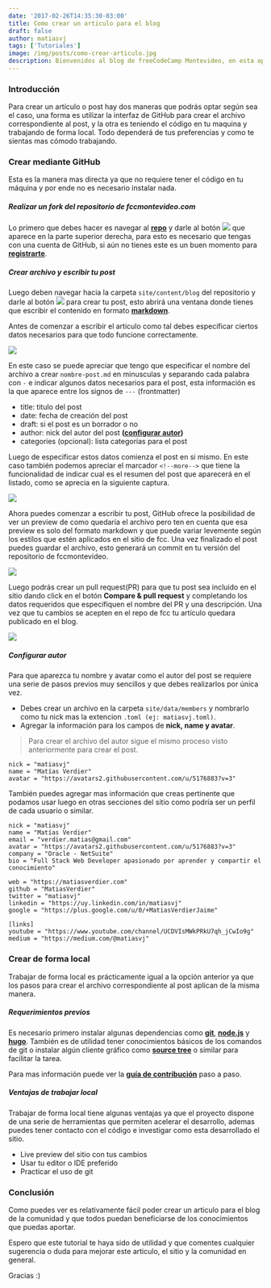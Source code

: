 ```yaml
---
date: '2017-02-26T14:35:30-03:00'
title: Como crear un articulo para el blog
draft: false
author: matiasvj
tags: ['Tutoriales']
image: /img/posts/como-crear-articulo.jpg
description: Bienvenidos al blog de freeCodeCamp Montevideo, en esta oportunidad explicaré como crear un artículo o post de una forma fácil.
---
```


### Introducción

Para crear un artículo o post hay dos maneras que podrás optar según sea el caso, una forma es utilizar la interfaz de GitHub para crear el archivo correspondiente al post, y la otra es teniendo el código en tu maquina y trabajando de forma local. Todo dependerá de tus preferencias y como te sientas mas cómodo trabajando.

### Crear mediante GitHub

Esta es la manera mas directa ya que no requiere tener el código en tu máquina y por ende no es necesario instalar nada.

##### Realizar un fork del repositorio de fccmontevideo.com

Lo primero que debes hacer es navegar al **[repo](https://github.com/FreeCodeCampMontevideo/fccmontevideo.com)** y darle al botón <img className="inline-image" src="/img/posts/fork-button.png" /> que aparece en la parte superior derecha, para esto es necesario que tengas con una cuenta de GitHub, si aún no tienes este es un buen momento para **[registrarte](https://github.com/join)**.

##### Crear archivo y escribir tu post

Luego deben navegar hacia la carpeta `site/content/blog` del repositorio y darle al botón <img className="inline-image" src="/img/posts/create-new-file-button.png"/> para crear tu post, esto abrirá una ventana donde tienes que escribir el contenido en formato **[markdown](https://guides.github.com/features/mastering-markdown/)**.

Antes de comenzar a escribir el articulo como tal debes especificar ciertos datos necesarios para que todo funcione correctamente.

![](/img/posts/post-metadata.png)

En este caso se puede apreciar que tengo que especificar el nombre del archivo a crear `nombre-post.md` en minusculas y separando cada palabra con `-` e indicar algunos datos necesarios para el post, esta información es la que aparece entre los signos de `---` (frontmatter)

- title: titulo del post
- date: fecha de creación del post
- draft: si el post es un borrador o no
- author: nick del autor del post **([configurar autor](#configurar-autor))**
- categories (opcional): lista categorías para el post

Luego de especificar estos datos comienza el post en si mismo. En este caso también podemos apreciar el marcador `<!--more-->` que tiene la funcionalidad de indicar cual es el resumen del post que aparecerá en el listado, como se aprecia en la siguiente captura.

![](/img/posts/post-list-view.png)

Ahora puedes comenzar a escribir tu post, GitHub ofrece la posibilidad de ver un preview de como quedaría el archivo pero ten en cuenta que esa preview es solo del formato markdown y que puede variar levemente según los estilos que estén aplicados en el sitio de fcc.
Una vez finalizado el post puedes guardar el archivo, esto generará un commit en tu versión del repositorio de fccmontevideo.

![](/img/posts/save-post.png)

Luego podrás crear un pull request(PR) para que tu post sea incluido en el sitio dando click en el botón **Compare & pull request** y completando los datos requeridos que especifiquen el nombre del PR y una descripción. Una vez que tu cambios se acepten en el repo de fcc tu artículo quedara publicado en el blog.

![](/img/posts/post-pull-request.png)

##### Configurar autor

Para que aparezca tu nombre y avatar como el autor del post se requiere una serie de pasos previos muy sencillos y que debes realizarlos por única vez.

- Debes crear un archivo en la carpeta `site/data/members` y nombrarlo como tu nick mas la extencion `.toml (ej: matiasvj.toml)`.
- Agregar la información para los campos de **nick, name y avatar**.

> Para crear el archivo del autor sigue el mismo proceso visto anteriormente para crear el post.

```
nick = "matiasvj"
name = "Matías Verdier"
avatar = "https://avatars2.githubusercontent.com/u/5176883?v=3"
```

También puedes agregar mas información que creas pertinente que podamos usar luego en otras secciones del sitio como podría ser un perfil de cada usuario o similar.

```
nick = "matiasvj"
name = "Matías Verdier"
email = "verdier.matias@gmail.com"
avatar = "https://avatars2.githubusercontent.com/u/5176883?v=3"
company = "Oracle - NetSuite"
bio = "Full Stack Web Developer apasionado por aprender y compartir el conocimiento"

web = "https://matiasverdier.com"
github = "MatiasVerdier"
twitter = "matiasvj"
linkedin = "https://uy.linkedin.com/in/matiasvj"
google = "https://plus.google.com/u/0/+MatiasVerdierJaime"

[links]
youtube = "https://www.youtube.com/channel/UCDVIsMWkPRkU7qh_jCwIo9g"
medium = "https://medium.com/@matiasvj"

```

### Crear de forma local

Trabajar de forma local es prácticamente igual a la opción anterior ya que los pasos para crear el archivo correspondiente al post aplican de la misma manera.

##### Requerimientos previos

Es necesario primero instalar algunas dependencias como **[git](https://git-scm.com/download)**, **[node.js](https://nodejs.org/en/)** y **[hugo](https://gohugo.io/)**.
También es de utilidad tener conocimientos básicos de los comandos de git o instalar algún cliente gráfico como **[source tree](https://www.sourcetreeapp.com/)** o similar para facilitar la tarea.

Para mas información puede ver la **[guía de contribución](https://github.com/MatiasVerdier/fccmontevideo.com/blob/staging/CONTRIBUTING.md)** paso a paso.

##### Ventajas de trabajar local

Trabajar de forma local tiene algunas ventajas ya que el proyecto dispone de una serie de herramientas que permiten acelerar el desarrollo, ademas puedes tener contacto con el código e investigar como esta desarrollado el sitio.

- Live preview del sitio con tus cambios
- Usar tu editor o IDE preferido
- Practicar el uso de git

### Conclusión

Como puedes ver es relativamente fácil poder crear un articulo para el blog de la comunidad y que todos puedan beneficiarse de los conocimientos que puedas aportar.

Espero que este tutorial te haya sido de utilidad y que comentes cualquier sugerencia o duda para mejorar este articulo, el sitio y la comunidad en general.

Gracias :)
